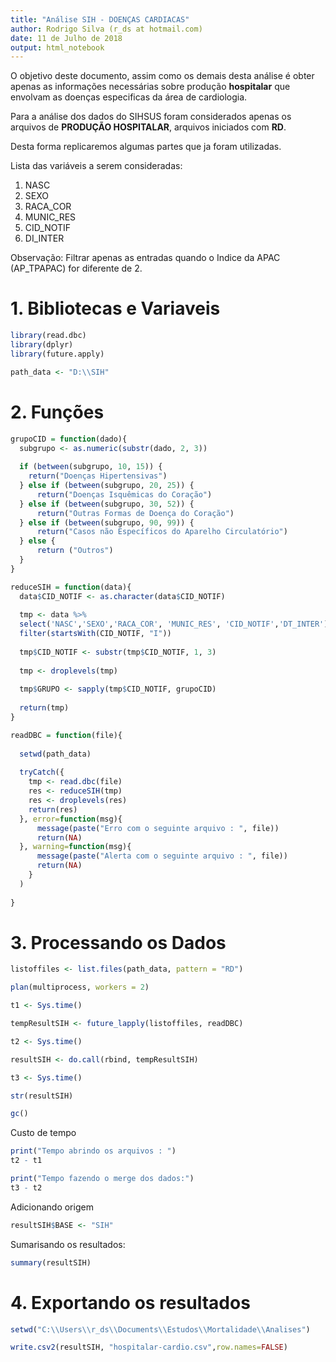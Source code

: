 ---
title: "Análise SIH - DOENÇAS CARDIACAS"
author: Rodrigo Silva (r_ds at hotmail.com)
date: 11 de Julho de 2018
output: html_notebook
---

O objetivo deste documento, assim como os demais desta análise é obter apenas as informações necessárias sobre produção **hospitalar** que envolvam as doenças especificas da área de cardiologia. 

Para a análise dos dados do SIHSUS foram considerados apenas os arquivos de **PRODUÇÃO HOSPITALAR**, arquivos iniciados com **RD**.

Desta forma replicaremos algumas partes que ja foram utilizadas.

Lista das variáveis a serem consideradas:

1. NASC
1. SEXO
1. RACA_COR
1. MUNIC_RES
1. CID_NOTIF
1. DI_INTER

Observação: Filtrar apenas as entradas quando o Indice da APAC (AP_TPAPAC) for diferente de 2.

# 1. Bibliotecas e Variaveis

```{r}
library(read.dbc)
library(dplyr)
library(future.apply)
```

```{r}
path_data <- "D:\\SIH"
```

# 2. Funções

```{r}
grupoCID = function(dado){
  subgrupo <- as.numeric(substr(dado, 2, 3))
  
  if (between(subgrupo, 10, 15)) { 
    return("Doenças Hipertensivas") 
  } else if (between(subgrupo, 20, 25)) {
      return("Doenças Isquêmicas do Coração")
  } else if (between(subgrupo, 30, 52)) {
      return("Outras Formas de Doença do Coração")
  } else if (between(subgrupo, 90, 99)) {
      return("Casos não Específicos do Aparelho Circulatório")
  } else {
      return ("Outros")
  }
}
```

```{r}
reduceSIH = function(data){
  data$CID_NOTIF <- as.character(data$CID_NOTIF)
  
  tmp <- data %>%
  select('NASC','SEXO','RACA_COR', 'MUNIC_RES', 'CID_NOTIF','DT_INTER') %>%
  filter(startsWith(CID_NOTIF, "I"))
  
  tmp$CID_NOTIF <- substr(tmp$CID_NOTIF, 1, 3)
  
  tmp <- droplevels(tmp)
  
  tmp$GRUPO <- sapply(tmp$CID_NOTIF, grupoCID)
  
  return(tmp)
}
```

```{r}
readDBC = function(file){
  
  setwd(path_data)
  
  tryCatch({
    tmp <- read.dbc(file)
    res <- reduceSIH(tmp)
    res <- droplevels(res)
    return(res)
  }, error=function(msg){
      message(paste("Erro com o seguinte arquivo : ", file))
      return(NA)
  }, warning=function(msg){
      message(paste("Alerta com o seguinte arquivo : ", file))
      return(NA)
    }
  )
  
}
```

# 3. Processando os Dados

```{r}
listoffiles <- list.files(path_data, pattern = "RD")

plan(multiprocess, workers = 2)

t1 <- Sys.time()

tempResultSIH <- future_lapply(listoffiles, readDBC)

t2 <- Sys.time()

resultSIH <- do.call(rbind, tempResultSIH)

t3 <- Sys.time()

str(resultSIH)
```

```{r}
gc()
```

Custo de tempo

```{r}
print("Tempo abrindo os arquivos : ")
t2 - t1

print("Tempo fazendo o merge dos dados:")
t3 - t2
```

Adicionando origem

```{r}
resultSIH$BASE <- "SIH"
```

Sumarisando os resultados:

```{r}
summary(resultSIH)
```


# 4. Exportando os resultados

```{r}

setwd("C:\\Users\\r_ds\\Documents\\Estudos\\Mortalidade\\Analises")

write.csv2(resultSIH, "hospitalar-cardio.csv",row.names=FALSE)

```


